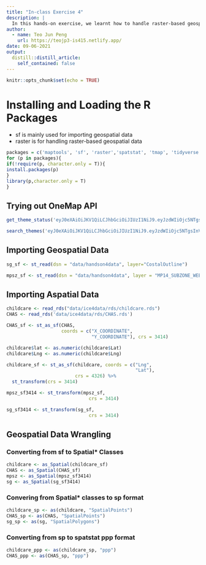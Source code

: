 ```yaml
---
title: "In-class Exercise 4"
description: |
  In this hands-on exercise, we learnt how to handle raster-based geospatial data and convert data to spatial/sp/ppp classes using sf package.
author:
  - name: Teo Jun Peng
    url: https://teojp3-is415.netlify.app/
date: 09-06-2021
output:
  distill::distill_article:
    self_contained: false
---
```



```r
knitr::opts_chunk$set(echo = TRUE)
```

# Installing and Loading the R Packages

- sf is mainly used for importing geospatial data
- raster is for handling raster-based geospatial data

```r
packages = c('maptools', 'sf', 'raster','spatstat', 'tmap', 'tidyverse', 'onemapsgapi')
for (p in packages){
if(!require(p, character.only = T)){
install.packages(p)
}
library(p,character.only = T)
}
```
## Trying out OneMap API

```r
get_theme_status('eyJ0eXAiOiJKV1QiLCJhbGciOiJIUzI1NiJ9.eyJzdWIiOjc5NTgsInVzZXJfaWQiOjc5NTgsImVtYWlsIjoianVucGVuZy50ZW8uMjAxOUBzbXUuZWR1LnNnIiwiZm9yZXZlciI6ZmFsc2UsImlzcyI6Imh0dHA6XC9cL29tMi5kZmUub25lbWFwLnNnXC9hcGlcL3YyXC91c2VyXC9zZXNzaW9uIiwiaWF0IjoxNjMwODk2MTY4LCJleHAiOjE2MzEzMjgxNjgsIm5iZiI6MTYzMDg5NjE2OCwianRpIjoiYzBlNmJmNTg2OTVhOWJkOWE5NDU2MzFmOWI5YWY4YTIifQ._PeYQI2jiLSphQI_r5dzfzGbSCSPnZBW19_gOoENlvM', "kindergartens")
```

```r
search_themes('eyJ0eXAiOiJKV1QiLCJhbGciOiJIUzI1NiJ9.eyJzdWIiOjc5NTgsInVzZXJfaWQiOjc5NTgsImVtYWlsIjoianVucGVuZy50ZW8uMjAxOUBzbXUuZWR1LnNnIiwiZm9yZXZlciI6ZmFsc2UsImlzcyI6Imh0dHA6XC9cL29tMi5kZmUub25lbWFwLnNnXC9hcGlcL3YyXC91c2VyXC9zZXNzaW9uIiwiaWF0IjoxNjMwODk2MTY4LCJleHAiOjE2MzEzMjgxNjgsIm5iZiI6MTYzMDg5NjE2OCwianRpIjoiYzBlNmJmNTg2OTVhOWJkOWE5NDU2MzFmOWI5YWY4YTIifQ._PeYQI2jiLSphQI_r5dzfzGbSCSPnZBW19_gOoENlvM')
```

## Importing Geospatial Data

```r
sg_sf <- st_read(dsn = "data/handson4data", layer="CostalOutline")

mpsz_sf <- st_read(dsn = "data/handson4data", layer = "MP14_SUBZONE_WEB_PL")
```
## Importing Aspatial Data

```r
childcare <- read_rds("data/ice4data/rds/childcare.rds")
CHAS <- read_rds('data/ice4data/rds/CHAS.rds')
```

```r
CHAS_sf <- st_as_sf(CHAS,
                    coords = c("X_COORDINATE",
                               "Y_COORDINATE"), crs = 3414)
```

```r
childcare$lat <- as.numeric(childcare$Lat)
childcare$Lng <- as.numeric(childcare$Lng)

childcare_sf <- st_as_sf(childcare, coords = c("Lng",
                                               "Lat"),
                         crs = 4326) %>%
  st_transform(crs = 3414)

mpsz_sf3414 <- st_transform(mpsz_sf, 
                              crs = 3414)

sg_sf3414 <- st_transform(sg_sf, 
                              crs = 3414)
```

## Geospatial Data Wrangling

### Converting from sf to Spatial* Classes

```r
childcare <- as_Spatial(childcare_sf)
CHAS <- as_Spatial(CHAS_sf)
mpsz <- as_Spatial(mpsz_sf3414)
sg <- as_Spatial(sg_sf3414)
```

### Convering from Spatial* classes to sp format

```r
childcare_sp <- as(childcare, "SpatialPoints")
CHAS_sp <- as(CHAS, "SpatialPoints")
sg_sp <- as(sg, "SpatialPolygons")
```

### Converting from sp to spatstat ppp format

```r
childcare_ppp <- as(childcare_sp, "ppp")
CHAS_ppp <- as(CHAS_sp, "ppp")
```














